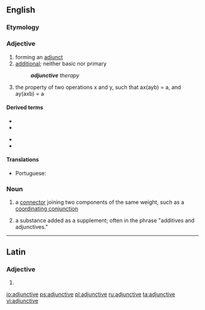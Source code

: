 ==English==

===Etymology===
{{suffix|adjunct|ive|lang=en}}

===Adjective===
{{en-adj|-}}

# forming an [[adjunct]]
# [[additional]]; neither basic nor primary
#: '''''adjunctive''' therapy''
# {{label|en|logic}} the property of two operations x and y, such that ax(ayb) = a, and ay(axb) = a

====Derived terms====
{{der-top}}
* {{l|en|adjunctive behavior}}
* {{l|en|adjunctively}}
{{der-mid}}
* {{l|en|adjunctiveness}}
* {{l|en|adjunctivity}}
{{der-bottom}}

====Translations====
{{trans-top|forming an adjunct}}
* Portuguese: {{t|pt|adjuntivo}}
{{trans-mid}}
{{trans-bottom}}

===Noun===
{{en-noun}}

# {{label|en|grammar}} a [[connector]] joining two components of the same weight, such as a [[coordinating conjunction]]
# {{label|en|manufacturing}} a substance added as a supplement; often in the phrase "additives and adjunctives."

----

==Latin==

===Adjective===
{{la-adj-form|adjunctīve}}

# {{inflection of|adjunctīvus||voc|m|s|lang=la}}

[[io:adjunctive]]
[[ps:adjunctive]]
[[pl:adjunctive]]
[[ru:adjunctive]]
[[ta:adjunctive]]
[[vi:adjunctive]]